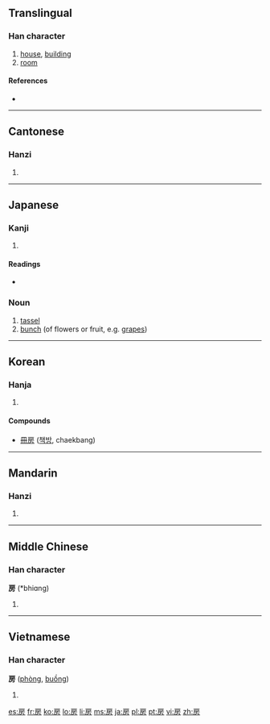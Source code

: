 ==Translingual==

===Han character===
{{Han char|rn=63|rad=戶|as=04|sn=8|four=3022<sub>7</sub>|canj=竹尸卜竹尸 (HSYHS), 戈尸卜竹尸 (ISYHS)}}

# [[house]], [[building]]
# [[room]]

====References====
* {{Han ref|kx=0415.150|dkj=11714|dj=0759.160|hdz=32260.040|uh=623F|ud=25151|bh=A9D0|bd=43472}}

----

==Cantonese==

===Hanzi===
{{yue-hanzi|jyut=|y=fong2, fong4}}

# {{defn|Cantonese}}

----

==Japanese==

===Kanji===
{{ja-kanji|grade=7|rs=戶04}}

# {{defn|Japanese}}

====Readings====
* {{ja-readings|on=[[ぼう]] (bō), [[ほう]] (hō)|kun=[[ふさ]] (fusa), [[へや]] (heya)}}

===Noun===
{{ja-noun|k|hira=ふさ|rom=fusa}}

# [[tassel]]
# [[bunch]] (of flowers or fruit, e.g. [[grape]]s)

----

==Korean==

===Hanja===
{{ko-hanja|hangeul=방|eumhun=방|rv=bang|mr=pang|y=pang}}

# {{defn|Korean}}

====Compounds====
* [[冊房]] ([[책방]], chaekbang)

----

==Mandarin==

===Hanzi===
{{cmn-hanzi|pin=[[fáng]] ([[fang2]]), [[páng]] ([[pang2]])|wg=fang<sup>2</sup>, p'ang<sup>2</sup>}}

# {{defn|Mandarin}}

----

==Middle Chinese==

===Han character===
'''房''' (*bhiɑng)<!--Note: the asterisk indicates that this character appears more than four times in the Tang Dynasty corpus of literature; the vowel ɑ is an IPA symbol and different from a-->

# {{defn|Middle Chinese}}

----

==Vietnamese==

===Han character===
'''房''' ([[phòng]], [[buồng]])

# {{defn|Vietnamese}}

[[es:房]]
[[fr:房]]
[[ko:房]]
[[lo:房]]
[[li:房]]
[[ms:房]]
[[ja:房]]
[[pl:房]]
[[pt:房]]
[[vi:房]]
[[zh:房]]